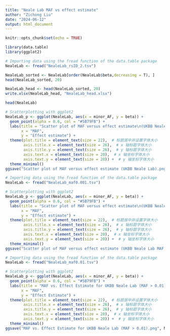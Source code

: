 ```yaml
---
title: "Neale Lab MAF vs effect estimate"
author: "Zichong Liu"
date: "2024-06-12"
output: html_document
---
```


```r
knitr::opts_chunk$set(echo = TRUE)
```

```r
library(data.table)
library(ggplot2)
```

```r
# Importing data using the fread function of the data.table package
NealeLab <- fread("NealeLab_rsID_2.tsv")
```

```r
NealeLab_sorted <- NealeLab[order(NealeLab$beta,decreasing = T), ]
head(NealeLab_sorted, 20)
```

```r
NealeLab_head <- head(NealeLab_sorted, 20)
write.xlsx(NealeLab_head, "NealeLab_head.xlsx")
```

```r
head(NealeLab)
```

```r
# Scatterplotting with ggplot2
NealeLab_p <- ggplot(NealeLab, aes(x = minor_AF, y = beta)) +
  geom_point(alpha = 0.6, col = "#5B79FB") +
  labs(title = "Scatter plot of MAF versus effect estimate\n(UKBB Neale Lab)",
       x = "MAF",
       y = "Effect estimate") +
  theme(plot.title = element_text(size = 22),  # 标题居中并设置字体大小
        axis.title.x = element_text(size = 26),  # x 轴标题字体大小
        axis.title.y = element_text(size = 26),  # y 轴标题字体大小
        axis.text.x = element_text(size = 20),  # x 轴坐标字体大小
        axis.text.y = element_text(size = 20)) +  # y 轴坐标字体大小
  theme_minimal()
ggsave("Scatter plot of MAF versus effect estimate (UKBB Neale Lab).png", NealeLab_p, width = 6, height = 5)
```

```r
# Importing data using the fread function of the data.table package
NealeLab <- fread("NealeLab_maf0.001.tsv")

# Scatterplotting with ggplot2
NealeLab_p <- ggplot(NealeLab, aes(x = minor_AF, y = beta)) +
  geom_point(alpha = 0.6, col = "#5B79FB") +
  labs(title = "Scatter plot of MAF versus effect estimate\n(UKBB Neale Lab, MAF > 0.001)",
       x = "MAF",
       y = "Effect estimate") +
  theme(plot.title = element_text(size = 22),  # 标题居中并设置字体大小
        axis.title.x = element_text(size = 26),  # x 轴标题字体大小
        axis.title.y = element_text(size = 26),  # y 轴标题字体大小
        axis.text.x = element_text(size = 20),  # x 轴坐标字体大小
        axis.text.y = element_text(size = 20)) +  # y 轴坐标字体大小
  theme_minimal()
ggsave("Scatter plot of MAF versus effect estimate (UKBB Neale Lab MAF > 0.001).png", NealeLab_p, width = 6, height = 5)
```

```r
# Importing data using the fread function of the data.table package
NealeLab <- fread("NealeLab_maf0.01.tsv")

# Scatterplotting with ggplot2
NealeLab_p <- ggplot(NealeLab, aes(x = minor_AF, y = beta)) +
  geom_point(alpha = 0.6, col = "#5B79FB") +
  labs(title = "MAF vs. Effect Estimate for UKBB Neale Lab (MAF > 0.01)",
       x = "MAF",
       y = "Effect Estimate") +
  theme(plot.title = element_text(size = 22),  # 标题居中并设置字体大小
        axis.title.x = element_text(size = 26),  # x 轴标题字体大小
        axis.title.y = element_text(size = 26),  # y 轴标题字体大小
        axis.text.x = element_text(size = 20),  # x 轴坐标字体大小
        axis.text.y = element_text(size = 20)) +  # y 轴坐标字体大小
  theme_minimal()
ggsave("MAF vs. Effect Estimate for UKBB Neale Lab (MAF > 0.01).png", NealeLab_p, width = 8, height = 8)
```
